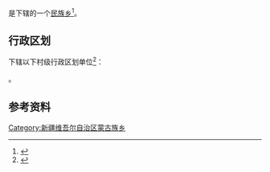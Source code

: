 {{中国乡级行政区|65/42/02/205/000}}

'''{{PAGENAMEBASE}}'''是{{PRC admin/fullname|65/42/02/205/000|3}}下辖的一个[[民族乡|民族乡]]<ref>{{PRC admin/ref sgc|{{PRC admin/parent|65/42/02/205/000}}}}</ref>。

== 行政区划 ==
{{PAGENAMEBASE}}下辖以下村级行政区划单位<ref>{{PRC admin/ref sgc|65/42/02/205/000}}</ref>：

{{PRC admin/children|65/42/02/205/000}}。

== 参考资料 ==
{{reflist}}

{{新疆行政区划小作品}}
{{PRC admin/navcat|65/42/02/205/000}}
[[Category:新疆维吾尔自治区蒙古族乡|Category:新疆维吾尔自治区蒙古族乡]]